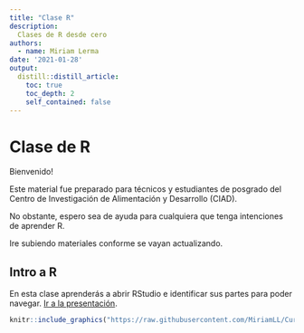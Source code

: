 ```yaml
---
title: "Clase R"
description:
  Clases de R desde cero
authors:
  - name: Miriam Lerma
date: '2021-01-28'
output:
  distill::distill_article:
    toc: true
    toc_depth: 2
    self_contained: false
---
```


# Clase de R

Bienvenido!  

Este material fue preparado para técnicos y estudiantes de posgrado del Centro de Investigación de Alimentación y Desarrollo (CIAD).

No obstante, espero sea de ayuda para cualquiera que tenga intenciones de aprender R.

Ire subiendo materiales conforme se vayan actualizando.

## Intro a R
En esta clase aprenderás a abrir RStudio e identificar sus partes para poder navegar. [Ir a la presentación](https://miriamll.github.io/Curso_CIAD/Clase1).  

```r
knitr::include_graphics("https://raw.githubusercontent.com/MiriamLL/Curso_CIAD/main/Figuras/Clase1.png")
```





